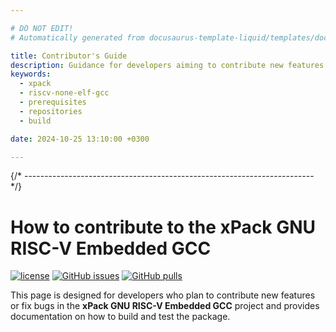 ```yaml
---

# DO NOT EDIT!
# Automatically generated from docusaurus-template-liquid/templates/docusaurus.

title: Contributor's Guide
description: Guidance for developers aiming to contribute new features or bug fixes, detailing how to build the binaries, including prerequisites, repositories utilised, and scripts.
keywords:
  - xpack
  - riscv-none-elf-gcc
  - prerequisites
  - repositories
  - build

date: 2024-10-25 13:10:00 +0300

---
```



{/* ------------------------------------------------------------------------ */}

# How to contribute to the xPack GNU RISC-V Embedded GCC

[![license](https://img.shields.io/github/license/xpack-dev-tools/riscv-none-elf-gcc-xpack)](https://github.com/xpack-dev-tools/riscv-none-elf-gcc-xpack/blob/xpack/LICENSE)
[![GitHub issues](https://img.shields.io/github/issues/xpack-dev-tools/riscv-none-elf-gcc-xpack)](https://github.com/xpack-dev-tools/riscv-none-elf-gcc-xpack/issues)
[![GitHub pulls](https://img.shields.io/github/issues-pr/xpack-dev-tools/riscv-none-elf-gcc-xpack)](https://github.com/xpack-dev-tools/riscv-none-elf-gcc-xpack/pulls/)

This page is designed for developers who plan to contribute new features
or fix bugs in the
**xPack GNU RISC-V Embedded GCC**
project and provides documentation on how to build and test the package.

<Content />
